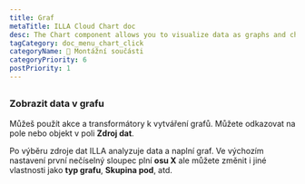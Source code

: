 ```yaml
---
title: Graf
metaTitle: ILLA Cloud Chart doc
desc: The Chart component allows you to visualize data as graphs and charts. It's built using Chart.js.
tagCategory: doc_menu_chart_click
categoryName: 🧬 Montážní součásti
categoryPriority: 6
postPriority: 1
---
```


## <h2 hidden>Graf</h2>

### Zobrazit data v grafu

Můžeš použít akce a transformátory k vytváření grafů. Můžete odkazovat na pole nebo objekt v poli **Zdroj dat**. 

Po výběru zdroje dat ILLA analyzuje data a naplní graf. Ve výchozím nastavení první nečíselný sloupec plní **osu X** ale můžete změnit i jiné vlastnosti jako **typ grafu**, **Skupina pod**, atd.

<img src='https://cdn.illacloud.com/official-website/img/docs/assemble/chart1.png' alt="" />

<img src='https://cdn.illacloud.com/official-website/img/docs/assemble/chart2.png' alt="" />
